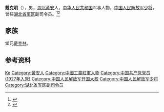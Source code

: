 '''戴克明'''（{{bd|1919年||1986年|}}），男，[[湖北|湖北]][[黄安县|黄安]]人，[[中华人民共和国|中华人民共和国]]军事人物，[[中国人民解放军少将|中国人民解放军少将]]，曾任[[湖北省军区|湖北省军区]]副司令员。<ref>{{Cite book|title=中国抗日战争人物大词典|author=刘景泉主编; 沈久泉, 王凯捷, 李卓副主编|publisher=天津大学出版社|year=1999|isbn=|location=|pages=}}</ref><ref>{{Cite book|title=中华军事人物大辞典|author=吴如蒿著; 陈策才, 张光彩, 赵功德等副主编|publisher=新华出版社|year=1989|isbn=|location=北京|pages=}}</ref>

== 家族 ==
堂兄[[戴克林|戴克林]]。

== 参考资料 ==
{{reflist}}

{{中国人物小作品}}

{{Authority control}}
{{DEFAULTSORT:Dai戴}}
[[Category:戴姓|Ke]]
[[Category:黃安人|Category:黃安人]]
[[Category:中國工農紅軍人物|Category:中國工農紅軍人物]]
[[Category:中国共产党党员_(1927年入党)|Category:中国共产党党员 (1927年入党)]]
[[Category:中国人民解放军开国大校|Category:中国人民解放军开国大校]]
[[Category:中国人民解放军少将|Category:中国人民解放军少将]]
[[Category:湖北省军区副司令员|Category:湖北省军区副司令员]]